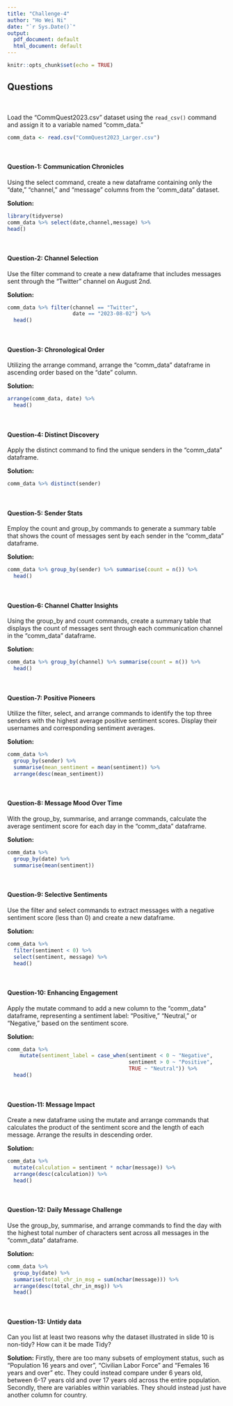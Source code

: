 ```yaml
---
title: "Challenge-4"
author: "Ho Wei Ni"
date: "`r Sys.Date()`"
output:
  pdf_document: default
  html_document: default
---
```


```r
knitr::opts_chunk$set(echo = TRUE)
```

<style>
p.comment {
background-color: #DBDBDB;
padding: 10px;
border: 1px solid black;
margin-left: 25px;
border-radius: 5px;
font-style: italic;
}

</style>

## Questions
<br>

Load the "CommQuest2023.csv" dataset using the `read_csv()` command and assign it to a variable named "comm_data." 

```r
comm_data <- read.csv("CommQuest2023_Larger.csv")
```
<br>


#### Question-1: Communication Chronicles

Using the select command, create a new dataframe containing only the "date," "channel," and "message" columns from the "comm_data" dataset.

**Solution:**

```r
library(tidyverse)
comm_data %>% select(date,channel,message) %>%
head()
```
<br>

#### Question-2: Channel Selection

Use the filter command to create a new dataframe that includes messages sent through the "Twitter" channel on August 2nd.

**Solution:**

```r
comm_data %>% filter(channel == "Twitter",
                     date == "2023-08-02") %>%
  head()
```
<br>

#### Question-3: Chronological Order

Utilizing the arrange command, arrange the "comm_data" dataframe in ascending order based on the "date" column.

**Solution:**

```r
arrange(comm_data, date) %>%
  head()
```
<br>

#### Question-4: Distinct Discovery

Apply the distinct command to find the unique senders in the "comm_data" dataframe.

**Solution:**

```r
comm_data %>% distinct(sender)
```
<br>

#### Question-5: Sender Stats

Employ the count and group_by commands to generate a summary table that shows the count of messages sent by each sender in the "comm_data" dataframe.

**Solution:**

```r
comm_data %>% group_by(sender) %>% summarise(count = n()) %>%
  head()
```
<br>

#### Question-6: Channel Chatter Insights

Using the group_by and count commands, create a summary table that displays the count of messages sent through each communication channel in the "comm_data" dataframe.

**Solution:**

```r
comm_data %>% group_by(channel) %>% summarise(count = n()) %>%
  head()
```
<br>

#### Question-7: Positive Pioneers

Utilize the filter, select, and arrange commands to identify the top three senders with the highest average positive sentiment scores. Display their usernames and corresponding sentiment averages.

**Solution:**

```r
comm_data %>% 
  group_by(sender) %>%  
  summarise(mean_sentiment = mean(sentiment)) %>%
  arrange(desc(mean_sentiment))
```
<br>

#### Question-8: Message Mood Over Time

With the group_by, summarise, and arrange commands, calculate the average sentiment score for each day in the "comm_data" dataframe.

**Solution:**

```r
comm_data %>%
  group_by(date) %>%
  summarise(mean(sentiment))
```
<br>

#### Question-9: Selective Sentiments

Use the filter and select commands to extract messages with a negative sentiment score (less than 0) and create a new dataframe.

**Solution:**

```r
comm_data %>%
  filter(sentiment < 0) %>%
  select(sentiment, message) %>%
  head()
```
<br>

#### Question-10: Enhancing Engagement

Apply the mutate command to add a new column to the "comm_data" dataframe, representing a sentiment label: "Positive," "Neutral," or "Negative," based on the sentiment score.

**Solution:**

```r
comm_data %>%  
	mutate(sentiment_label = case_when(sentiment < 0 ~ "Negative",
	                                   sentiment > 0 ~ "Positive", 
	                                   TRUE ~ "Neutral")) %>%
  head()
```
<br>

#### Question-11: Message Impact

Create a new dataframe using the mutate and arrange commands that calculates the product of the sentiment score and the length of each message. Arrange the results in descending order.

**Solution:**

```r
comm_data %>%
  mutate(calculation = sentiment * nchar(message)) %>%
  arrange(desc(calculation)) %>%
  head()
```
<br>

#### Question-12: Daily Message Challenge

Use the group_by, summarise, and arrange commands to find the day with the highest total number of characters sent across all messages in the "comm_data" dataframe.

**Solution:**

```r
comm_data %>%
  group_by(date) %>%
  summarise(total_chr_in_msg = sum(nchar(message))) %>%
  arrange(desc(total_chr_in_msg)) %>%
  head()
```
<br>

#### Question-13: Untidy data

Can you list at least two reasons why the dataset illustrated in slide 10 is non-tidy? How can it be made Tidy?

**Solution:** Firstly, there are too many subsets of employment status, such as "Population 16 years and over", "Civilian Labor Force" and "Females 16 years and over" etc. They could instead compare under 6 years old, between 6-17 years old and over 17 years old across the entire population. Secondly, there are variables within variables. They should instead just have another column for country. 